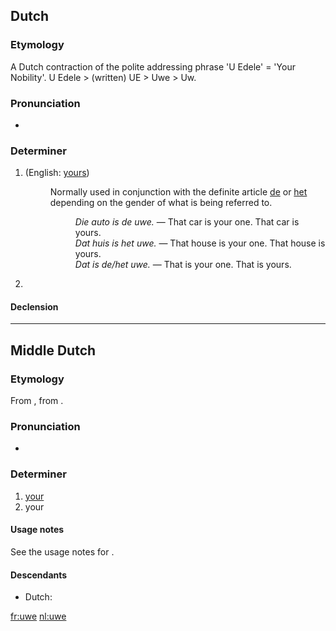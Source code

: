 {{also|Uwe}}
==Dutch==

===Etymology===
A Dutch contraction of the polite addressing phrase 'U Edele' = 'Your Nobility'.
U Edele > (written) UE > Uwe > Uw.

===Pronunciation===
* {{IPA|/ˈywə/|lang=nl}}

===Determiner===
{{head|nl|possessive determiner}}

# {{form of|non-[[attributive]] form|uw|lang=nl}} (English: [[yours]])
#: Normally used in conjunction with the definite article [[de]] or [[het]] depending on the gender of what is being referred to.
#:: ''Die auto is de uwe.'' &mdash; That car is your one. That car is yours.
#:: ''Dat huis is het uwe.'' &mdash; That house is your one. That house is yours.
#:: ''Dat is de/het uwe.'' &mdash; That is your one. That is yours.
# {{archaic|lang=nl}} {{form of|inflected form|uw}}

====Declension====
{{nl-decl-personal pronouns}}

----

==Middle Dutch==

===Etymology===
From {{etyl|odt|dum}} {{term|iuwa|lang=odt}}, from {{etyl|gem-pro|dum}} {{recons|izweraz|lang=gem-pro}}.

===Pronunciation===
* {{IPA|lang=dum|/ˈyːwə/}}

===Determiner===
{{dum-adj|cat=determiners|cat2=possessive determiners}}

# [[your]] {{gloss|plural}}
# your {{gloss|singular, informal}}

====Usage notes====
See the usage notes for {{term|ghi|lang=dum}}.

====Descendants====
* Dutch: {{l|nl|uw}}

[[fr:uwe]]
[[nl:uwe]]